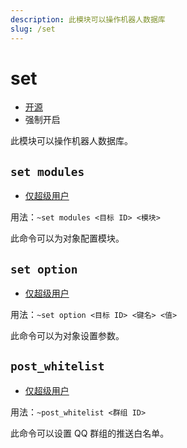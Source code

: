 ```yaml
---
description: 此模块可以操作机器人数据库
slug: /set
---
```


# set

-   [开源](/docs/help/faq#为什么有些模块没有开源)
-   强制开启

此模块可以操作机器人数据库。

## `set modules`

-   [仅超级用户](permissions)

用法：`~set modules <目标 ID> <模块>`

此命令可以为对象配置模块。

## `set option`

-   [仅超级用户](permissions)

用法：`~set option <目标 ID> <键名> <值>`

此命令可以为对象设置参数。

## `post_whitelist`

-   [仅超级用户](permissions)

用法：`~post_whitelist <群组 ID>`

此命令可以设置 QQ 群组的推送白名单。
